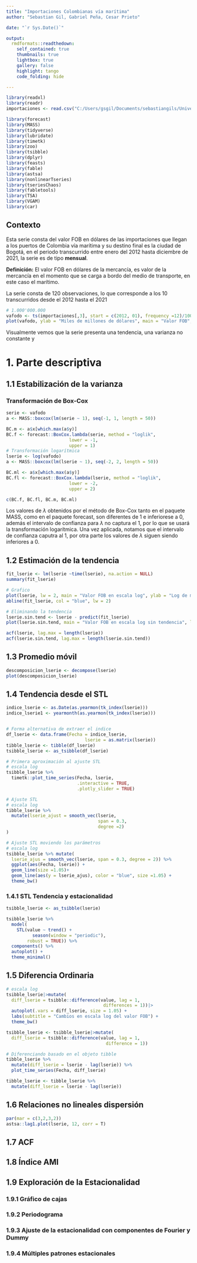 ```yaml
---
title: "Importaciones Colombianas vía marítima"
author: "Sebastian Gil, Gabriel Peña, Cesar Prieto"

date: "`r Sys.Date()`"

output: 
  rmdformats::readthedown:
    self_contained: true
    thumbnails: true
    lightbox: true
    gallery: false
    highlight: tango
    code_folding: hide

---
```



```r

library(readxl)
library(readr)
importaciones <- read.csv("C:/Users/gsgil/Documents/sebastiangils/Universidad/Semestre_10/Series/Proyecto/Series-de-Tiempo/Datos/Importaciones.csv")[1:120,]
```

```r
library(forecast)
library(MASS)
library(tidyverse)
library(lubridate)
library(timetk)
library(zoo)
library(tsibble)
library(dplyr)
library(feasts)
library(fable)
library(astsa)
library(nonlinearTseries)
library(tseriesChaos)
library(fabletools)
library(TSA)
library(VGAM)
library(car)
```


## Contexto

Esta serie consta del valor FOB en dólares de las importaciones que llegan a los puertos de Colombia vía marítima y su destino final es la ciudad de Bogotá, en el periodo transcurrido entre enero del 2012 hasta diciembre de 2021, la serie es de tipo **mensual**.

**Definición:** El valor FOB en dólares de la mercancía, es valor de la mercancía en el momento que se carga a bordo del medio de transporte, en este caso el marítimo.

La serie consta de 120 observaciones, lo que corresponde a los 10 transcurridos desde el 2012 hasta el 2021

```r
# 1.000'000.000
vafodo <- ts(importaciones[,3], start = c(2012, 01), frequency =12)/1000000000
plot(vafodo, ylab = "Miles de millones de dólares", main = "Valor FOB", lw =2)

```

Visualmente vemos que la serie presenta una tendencia, una varianza no constante y 

# 1. Parte descriptiva 

## 1.1 Estabilización de la varianza
### Transformación de Box-Cox
```r
serie <- vafodo
a <- MASS::boxcox(lm(serie ~ 1), seq(-1, 1, length = 50))

BC.m <- a$x[which.max(a$y)]
BC.f <- forecast::BoxCox.lambda(serie, method = "loglik", 
                        lower = -1,
                        upper = 1) 
# Transformación logarítmica 
lserie <- log(vafodo)
a <- MASS::boxcox(lm(lserie ~ 1), seq(-2, 2, length = 50))

BC.ml <- a$x[which.max(a$y)]
BC.fl <- forecast::BoxCox.lambda(lserie, method = "loglik", 
                        lower = -2,
                        upper = 2) 

c(BC.f, BC.fl, BC.m, BC.ml)
```

Los valores de $\lambda$ obtenidos por el método de Box-Cox tanto en el paquete
MASS, como en el paquete forecast, son diferentes de 1 e inferiorese a 0, además
el intervalo de confianza para $\lambda$ no captura el 1, por lo que se usará la transformación logarítmica. Una vez aplicada, notamos que el intervalo de confianza
caputra al 1, por otra parte los valores de $\lambda$ siguen siendo inferiores a
0.

## 1.2 Estimación de la tendencia

```r
fit_lserie <- lm(lserie ~time(lserie), na.action = NULL)
summary(fit_lserie)

# Grafico
plot(lserie, lw = 2, main = "Valor FOB en escala log", ylab = "Log de miles de millones de dólares")
abline(fit_lserie, col = "blue", lw = 2)

# Eliminando la tendencia
lserie.sin.tend <- lserie - predict(fit_lserie)
plot(lserie.sin.tend, main = "Valor FOB en escala log sin tendencia", lw =2)

acf(lserie, lag.max = length(lserie))
acf(lserie.sin.tend, lag.max = length(lserie.sin.tend))
```




## 1.3 Promedio móvil
```r
descomposicion_lserie <- decompose(lserie)
plot(descomposicion_lserie)
```


## 1.4 Tendencia desde el STL
```r
indice_lserie <- as.Date(as.yearmon(tk_index(lserie)))
indice_lserie1 <- yearmonth(as.yearmon(tk_index(lserie)))


# Forma alternativa de extraer el indice
df_lserie <- data.frame(Fecha = indice_lserie, 
                              lserie = as.matrix(lserie))
tibble_lserie <- tibble(df_lserie)
tsibble_lserie <- as_tsibble(df_lserie)

# Primera aproximación al ajuste STL 
# escala log
tsibble_lserie %>%
  timetk::plot_time_series(Fecha, lserie,
                           .interactive = TRUE,
                           .plotly_slider = TRUE)

# Ajuste STL 
# escala log
tibble_lserie %>%  
  mutate(lserie_ajust = smooth_vec(lserie,
                                   span = 0.3,
                                   degree =2)
)

# Ajuste STL moviendo los parámetros
# escala log
tsibble_lserie %>% mutate(
  lserie_ajus = smooth_vec(lserie, span = 0.3, degree = 2)) %>% 
  ggplot(aes(Fecha, lserie)) + 
  geom_line(size =1.05)+
  geom_line(aes(y = lserie_ajus), color = "blue", size =1.05) +
  theme_bw()
```

### 1.4.1 STL Tendencia y estacionalidad
```r
tsibble_lserie <- as_tsibble(lserie)

tsibble_lserie %>% 
  model(
    STL(value ~ trend() + 
          season(window = "periodic"),
        robust = TRUE)) %>% 
  components() %>% 
  autoplot() +
  theme_minimal()

```

## 1.5 Diferencia Ordinaria

```r
# escala log
tsibble_lserie|>mutate(
  diff_lserie = tsibble::difference(value, lag = 1, 
                                     differences = 1))|>
  autoplot(.vars = diff_lserie, size = 1.05) + 
  labs(subtitle = "Cambios en escala log del valor FOB") +
  theme_bw()

tsibble_lserie <- tsibble_lserie|>mutate(
  diff_lserie = tsibble::difference(value, lag = 1,
                                      difference = 1))

# Diferenciando basado en el objeto tibble
tibble_lserie %>% 
  mutate(diff_lserie = lserie - lag(lserie)) %>% 
  plot_time_series(Fecha, diff_lserie)

tibble_lserie <- tibble_lserie %>% 
  mutate(diff_lserie = lserie - lag(lserie))

```

## 1.6 Relaciones no lineales dispersión  
```r
par(mar = c(3,2,3,2))
astsa::lag1.plot(lserie, 12, corr = T)
```

## 1.7 ACF


## 1.8 Índice AMI


## 1.9 Exploración de la Estacionalidad

### 1.9.1 Gráfico de cajas
### 1.9.2 Periodograma
### 1.9.3 Ajuste de la estacionalidad con componentes de Fourier y Dummy
### 1.9.4 Múltiples patrones estacionales





























